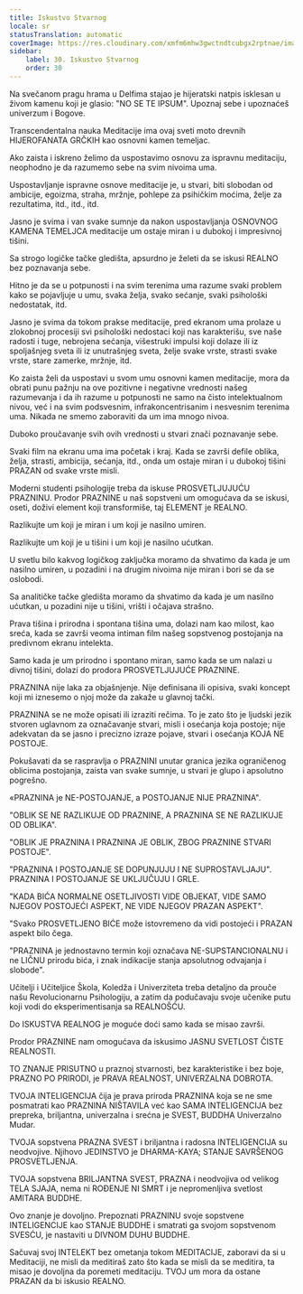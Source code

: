 ```yaml
---
title: Iskustvo Stvarnog
locale: sr
statusTranslation: automatic
coverImage: https://res.cloudinary.com/xmfm6mhw3gwctndtcubgx2rptnae/image/upload/v1740337243/small_cover_educacion_fundamental_a051170f1c.webp
sidebar:
    label: 30. Iskustvo Stvarnog
    order: 30
---
```

Na svečanom pragu hrama u Delfima stajao je hijeratski natpis isklesan u živom kamenu koji je glasio: "NO SE TE IPSUM". Upoznaj sebe i upoznaćeš univerzum i Bogove.

Transcendentalna nauka Meditacije ima ovaj sveti moto drevnih HIJEROFANATA GRČKIH kao osnovni kamen temeljac.

Ako zaista i iskreno želimo da uspostavimo osnovu za ispravnu meditaciju, neophodno je da razumemo sebe na svim nivoima uma.

Uspostavljanje ispravne osnove meditacije je, u stvari, biti slobodan od ambicije, egoizma, straha, mržnje, pohlepe za psihičkim moćima, želje za rezultatima, itd., itd., itd.

Jasno je svima i van svake sumnje da nakon uspostavljanja OSNOVNOG KAMENA TEMELJCA meditacije um ostaje miran i u dubokoj i impresivnoj tišini.

Sa strogo logičke tačke gledišta, apsurdno je želeti da se iskusi REALNO bez poznavanja sebe.

Hitno je da se u potpunosti i na svim terenima uma razume svaki problem kako se pojavljuje u umu, svaka želja, svako sećanje, svaki psihološki nedostatak, itd.

Jasno je svima da tokom prakse meditacije, pred ekranom uma prolaze u zlokobnoj procesiji svi psihološki nedostaci koji nas karakterišu, sve naše radosti i tuge, nebrojena sećanja, višestruki impulsi koji dolaze ili iz spoljašnjeg sveta ili iz unutrašnjeg sveta, želje svake vrste, strasti svake vrste, stare zamerke, mržnje, itd.

Ko zaista želi da uspostavi u svom umu osnovni kamen meditacije, mora da obrati punu pažnju na ove pozitivne i negativne vrednosti našeg razumevanja i da ih razume u potpunosti ne samo na čisto intelektualnom nivou, već i na svim podsvesnim, infrakoncentrisanim i nesvesnim terenima uma. Nikada ne smemo zaboraviti da um ima mnogo nivoa.

Duboko proučavanje svih ovih vrednosti u stvari znači poznavanje sebe.

Svaki film na ekranu uma ima početak i kraj. Kada se završi defile oblika, želja, strasti, ambicija, sećanja, itd., onda um ostaje miran i u dubokoj tišini PRAZAN od svake vrste misli.

Moderni studenti psihologije treba da iskuse PROSVETLJUJUĆU PRAZNINU. Prodor PRAZNINE u naš sopstveni um omogućava da se iskusi, oseti, doživi element koji transformiše, taj ELEMENT je REALNO.

Razlikujte um koji je miran i um koji je nasilno umiren.

Razlikujte um koji je u tišini i um koji je nasilno ućutkan.

U svetlu bilo kakvog logičkog zaključka moramo da shvatimo da kada je um nasilno umiren, u pozadini i na drugim nivoima nije miran i bori se da se oslobodi.

Sa analitičke tačke gledišta moramo da shvatimo da kada je um nasilno ućutkan, u pozadini nije u tišini, vrišti i očajava strašno.

Prava tišina i prirodna i spontana tišina uma, dolazi nam kao milost, kao sreća, kada se završi veoma intiman film našeg sopstvenog postojanja na predivnom ekranu intelekta.

Samo kada je um prirodno i spontano miran, samo kada se um nalazi u divnoj tišini, dolazi do prodora PROSVETLJUJUĆE PRAZNINE.

PRAZNINA nije laka za objašnjenje. Nije definisana ili opisiva, svaki koncept koji mi iznesemo o njoj može da zakaže u glavnoj tački.

PRAZNINA se ne može opisati ili izraziti rečima. To je zato što je ljudski jezik stvoren uglavnom za označavanje stvari, misli i osećanja koja postoje; nije adekvatan da se jasno i precizno izraze pojave, stvari i osećanja KOJA NE POSTOJE.

Pokušavati da se raspravlja o PRAZNINI unutar granica jezika ograničenog oblicima postojanja, zaista van svake sumnje, u stvari je glupo i apsolutno pogrešno.

«PRAZNINA je NE-POSTOJANJE, a POSTOJANJE NIJE PRAZNINA".

"OBLIK SE NE RAZLIKUJE OD PRAZNINE, A PRAZNINA SE NE RAZLIKUJE OD OBLIKA".

"OBLIK JE PRAZNINA I PRAZNINA JE OBLIK, ZBOG PRAZNINE STVARI POSTOJE".

"PRAZNINA I POSTOJANJE SE DOPUNJUJU I NE SUPROSTAVLJAJU". PRAZNINA I POSTOJANJE SE UKLJUČUJU I GRLE.

"KADA BIĆA NORMALNE OSETLJIVOSTI VIDE OBJEKAT, VIDE SAMO NJEGOV POSTOJEĆI ASPEKT, NE VIDE NJEGOV PRAZAN ASPEKT".

"Svako PROSVETLJENO BIĆE može istovremeno da vidi postojeći i PRAZAN aspekt bilo čega.

"PRAZNINA je jednostavno termin koji označava NE-SUPSTANCIONALNU i ne LIČNU prirodu bića, i znak indikacije stanja apsolutnog odvajanja i slobode".

Učitelji i Učiteljice Škola, Koledža i Univerziteta treba detaljno da prouče našu Revolucionarnu Psihologiju, a zatim da podučavaju svoje učenike putu koji vodi do eksperimentisanja sa REALNOŠĆU.

Do ISKUSTVA REALNOG je moguće doći samo kada se misao završi.

Prodor PRAZNINE nam omogućava da iskusimo JASNU SVETLOST ČISTE REALNOSTI.

TO ZNANJE PRISUTNO u praznoj stvarnosti, bez karakteristike i bez boje, PRAZNO PO PRIRODI, je PRAVA REALNOST, UNIVERZALNA DOBROTA.

TVOJA INTELIGENCIJA čija je prava priroda PRAZNINA koja se ne sme posmatrati kao PRAZNINA NIŠTAVILA već kao SAMA INTELIGENCIJA bez prepreka, briljantna, univerzalna i srećna je SVEST, BUDDHA Univerzalno Mudar.

TVOJA sopstvena PRAZNA SVEST i briljantna i radosna INTELIGENCIJA su neodvojive. Njihovo JEDINSTVO je DHARMA-KAYA; STANJE SAVRŠENOG PROSVETLJENJA.

TVOJA sopstvena BRILJANTNA SVEST, PRAZNA i neodvojiva od velikog TELA SJAJA, nema ni ROĐENJE NI SMRT i je nepromenljiva svetlost AMITARA BUDDHE.

Ovo znanje je dovoljno. Prepoznati PRAZNINU svoje sopstvene INTELIGENCIJE kao STANJE BUDDHE i smatrati ga svojom sopstvenom SVESĆU, je nastaviti u DIVNOM DUHU BUDDHE.

Sačuvaj svoj INTELEKT bez ometanja tokom MEDITACIJE, zaboravi da si u Meditaciji, ne misli da meditiraš zato što kada se misli da se meditira, ta misao je dovoljna da poremeti meditaciju. TVOJ um mora da ostane PRAZAN da bi iskusio REALNO.

